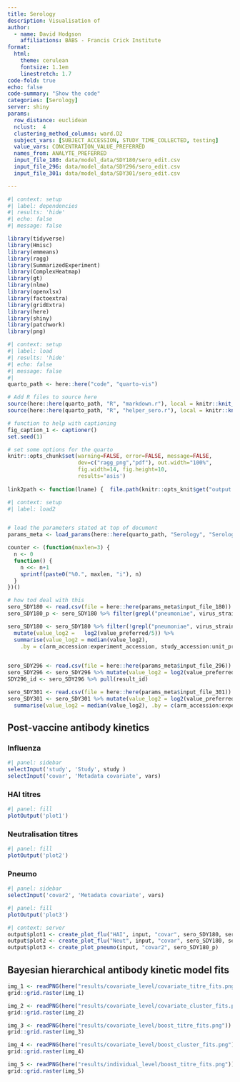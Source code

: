 ```yaml
---
title: Serology
description: Visualisation of
author: 
  - name: David Hodgson
    affiliations: BABS - Francis Crick Institute
format:
  html:
    theme: cerulean
    fontsize: 1.1em
    linestretch: 1.7
code-fold: true
echo: false
code-summary: "Show the code"
categories: [Serology]
server: shiny
params:
  row_distance: euclidean
  nclust:  4
  clustering_method_columns: ward.D2
  subject_vars: [SUBJECT_ACCESSION, STUDY_TIME_COLLECTED, testing]
  value_vars: CONCENTRATION_VALUE_PREFERRED
  names_from: ANALYTE_PREFERRED
  input_file_180: data/model_data/SDY180/sero_edit.csv
  input_file_296: data/model_data/SDY296/sero_edit.csv
  input_file_301: data/model_data/SDY301/sero_edit.csv

---
```


```r
#| context: setup
#| label: dependencies
#| results: 'hide'
#| echo: false
#| message: false

library(tidyverse)
library(Hmisc)
library(emmeans)
library(ragg)
library(SummarizedExperiment)
library(ComplexHeatmap)
library(gt)
library(nlme)
library(openxlsx)
library(factoextra)
library(gridExtra)
library(here)
library(shiny)
library(patchwork)
library(png)
```


```r
#| context: setup
#| label: load
#| results: 'hide'
#| echo: false
#| message: false
#| 
quarto_path <- here::here("code", "quarto-vis")

# Add R files to source here
source(here::here(quarto_path, "R", "markdown.r"), local = knitr::knit_global())
source(here::here(quarto_path, "R", "helper_sero.r"), local = knitr::knit_global())

# function to help with captioning
fig_caption_1 <- captioner()
set.seed(1)

# set some options for the quarto
knitr::opts_chunk$set(warning=FALSE, error=FALSE, message=FALSE,
                      dev=c("ragg_png","pdf"), out.width="100%",
                      fig.width=14, fig.height=10,
                      results='asis')
                      
link2path <- function(lname) {  file.path(knitr::opts_knit$get("output.dir"),lname) }

```



```r
#| context: setup
#| label: load2


# load the parameters stated at top of document
params_meta <- load_params(here::here(quarto_path, "Serology", "Serology"), extra=TRUE)

counter <- (function(maxlen=3) {
  n <- 0
  function() {
    n <<- n+1
    sprintf(paste0("%0.", maxlen, "i"), n)
  }
})()

# how tod deal with this
sero_SDY180 <- read.csv(file = here::here(params_meta$input_file_180))
sero_SDY180_p <- sero_SDY180 %>% filter(grepl("pneumoniae", virus_strain_reported))

sero_SDY180 <- sero_SDY180 %>% filter(!grepl("pneumoniae", virus_strain_reported)) %>%
  mutate(value_log2 =   log2(value_preferred/5)) %>%
  summarise(value_log2 = median(value_log2), 
    .by = c(arm_accession:experiment_accession, study_accession:unit_preferred, virus_strain_preferred:species))
    

sero_SDY296 <- read.csv(file = here::here(params_meta$input_file_296))
sero_SDY296 <- sero_SDY296 %>% mutate(value_log2 = log2(value_preferred/5))
SDY296_id <- sero_SDY296 %>% pull(result_id)

sero_SDY301 <- read.csv(file = here::here(params_meta$input_file_301))
sero_SDY301 <- sero_SDY301 %>% mutate(value_log2 = log2(value_preferred/5)) %>% 
  summarise(value_log2 = median(value_log2), .by = c(arm_accession:experiment_accession, study_accession:unit_preferred, virus_strain_preferred:species))

```


## Post-vaccine antibody kinetics

:::{.panel-tabset}
### Influenza

```r
#| panel: sidebar
selectInput('study', 'Study', study )
selectInput('covar', 'Metadata covariate', vars)

```

:::{.panel-tabset}
### HAI titres
```r
#| panel: fill
plotOutput('plot1')

```

### Neutralisation titres

```r
#| panel: fill
plotOutput('plot2')

```

:::

### Pneumo

```r
#| panel: sidebar
selectInput('covar2', 'Metadata covariate', vars)

```
```r
#| panel: fill
plotOutput('plot3')

```


```r
#| context: server
output$plot1 <- create_plot_flu("HAI", input, "covar", sero_SDY180, sero_SDY296, sero_SDY301)
output$plot2 <- create_plot_flu("Neut", input, "covar", sero_SDY180, sero_SDY296, sero_SDY301)
output$plot3 <- create_plot_pneumo(input, "covar2", sero_SDY180_p)

```

:::

## Bayesian hierarchical antibody kinetic model fits
```r

img_1 <- readPNG(here("results/covariate_level/covariate_titre_fits.png"))
grid::grid.raster(img_1)

img_2 <- readPNG(here("results/covariate_level/covariate_cluster_fits.png"))
grid::grid.raster(img_2)

img_3 <- readPNG(here("results/covariate_level/boost_titre_fits.png"))
grid::grid.raster(img_3)

img_4 <- readPNG(here("results/covariate_level/boost_cluster_fits.png"))
grid::grid.raster(img_4)

img_5 <- readPNG(here("results/individual_level/boost_titre_fits.png"))
grid::grid.raster(img_5)
```